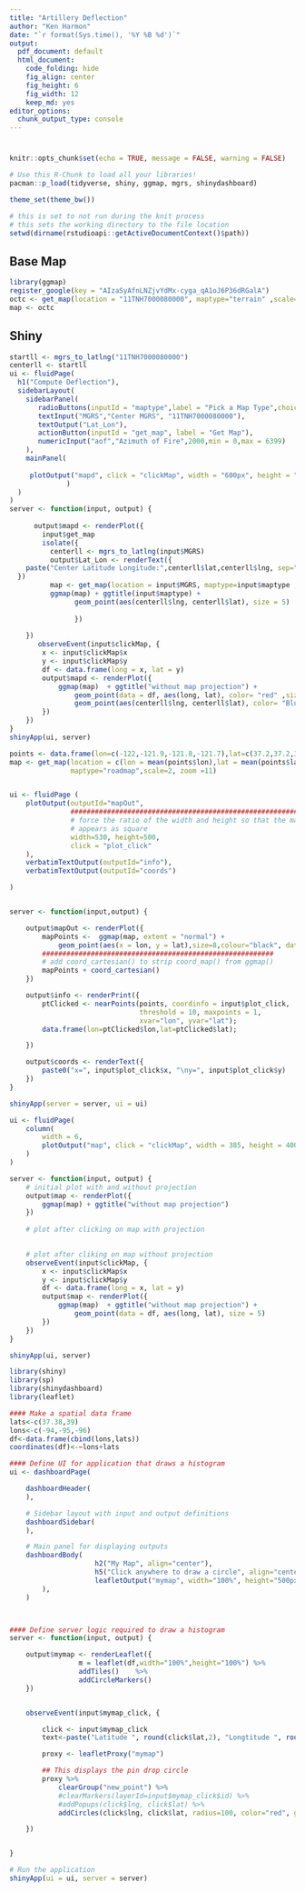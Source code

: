 ```yaml
---
title: "Artillery Deflection"
author: "Ken Harmon"
date: "`r format(Sys.time(), '%Y %B %d')`"
output:
  pdf_document: default
  html_document:
    code_folding: hide
    fig_align: center
    fig_height: 6
    fig_width: 12
    keep_md: yes
editor_options:
  chunk_output_type: console
---
```


# {.tabset .tabset-fade}

```r
knitr::opts_chunk$set(echo = TRUE, message = FALSE, warning = FALSE)
```

```r
# Use this R-Chunk to load all your libraries!
pacman::p_load(tidyverse, shiny, ggmap, mgrs, shinydashboard)

theme_set(theme_bw())
```

```r
# this is set to not run during the knit process
# this sets the working directory to the file location
setwd(dirname(rstudioapi::getActiveDocumentContext()$path))
```

## Base Map

```r
library(ggmap)
register_google(key = "AIzaSyAfnLNZjvYdMx-cyga_qA1oJ6P36dRGalA") 
octc <- get_map(location = "11TNH7000080000", maptype="terrain" ,scale=4, zoom =10)
map <- octc
```


## Shiny

```r
startll <- mgrs_to_latlng("11TNH7000080000")
centerll <- startll
ui <- fluidPage(
  h1("Compute Deflection"),
  sidebarLayout(
    sidebarPanel(
       radioButtons(inputId = "maptype",label = "Pick a Map Type",choices = c("terrain","satellite","roadmap","hybrid")),
       textInput("MGRS","Center MGRS", "11TNH7000080000"),
       textOutput("Lat_Lon"),
       actionButton(inputId = "get_map", label = "Get Map"),
       numericInput("aof","Azimuth of Fire",2000,min = 0,max = 6399)
    ),
    mainPanel(
     
     plotOutput("mapd", click = "clickMap", width = "600px", height = "600px")
              )
  )
)
server <- function(input, output) {
  
      output$mapd <- renderPlot({
        input$get_map
        isolate({
          centerll <- mgrs_to_latlng(input$MGRS)
          output$Lat_Lon <- renderText({ 
    paste("Center Latitude Longitude:",centerll$lat,centerll$lng, sep=" ")
  })
          map <- get_map(location = input$MGRS, maptype=input$maptype ,scale=4, zoom =10)
          ggmap(map) + ggtitle(input$maptype) +
                geom_point(aes(centerll$lng, centerll$lat), size = 5)
          
                })
        
    })
       observeEvent(input$clickMap, {
        x <- input$clickMap$x
        y <- input$clickMap$y
        df <- data.frame(long = x, lat = y)
        output$mapd <- renderPlot({
            ggmap(map)  + ggtitle("without map projection") +
                geom_point(data = df, aes(long, lat), color= "red" ,size = 5) +
                geom_point(aes(centerll$lng, centerll$lat), color= "Blue", size = 5)
        })
    })
}
shinyApp(ui, server)
```

```r
points <- data.frame(lon=c(-122,-121.9,-121.8,-121.7),lat=c(37.2,37.2,37.2,37.2))
map <- get_map(location = c(lon = mean(points$lon),lat = mean(points$lat)),
               maptype="roadmap",scale=2, zoom =11)


ui <- fluidPage (
    plotOutput(outputId="mapOut",
               ##########################################################
               # force the ratio of the width and height so that the map
               # appears as square
               width=530, height=500,  
               click = "plot_click"
    ),
    verbatimTextOutput(outputId="info"),
    verbatimTextOutput(outputId="coords")

)


server <- function(input,output) {

    output$mapOut <- renderPlot({
        mapPoints <-  ggmap(map, extent = "normal") + 
            geom_point(aes(x = lon, y = lat),size=8,colour="black", data=points)
        #########################################################
        # add coord_cartesian() to strip coord_map() from ggmap()
        mapPoints + coord_cartesian()
    })

    output$info <- renderPrint({
        ptClicked <- nearPoints(points, coordinfo = input$plot_click, 
                                threshold = 10, maxpoints = 1, 
                                xvar="lon", yvar="lat");
        data.frame(lon=ptClicked$lon,lat=ptClicked$lat);

    })

    output$coords <- renderText({
        paste0("x=", input$plot_click$x, "\ny=", input$plot_click$y)
    })
}

shinyApp(server = server, ui = ui)
```

```r
ui <- fluidPage(
    column(
        width = 6,
        plotOutput("map", click = "clickMap", width = 385, height = 400)
    )
)

server <- function(input, output) {
    # initial plot with and without projection
    output$map <- renderPlot({
        ggmap(map) + ggtitle("without map projection")
    })
    
    # plot after clicking on map with projection

    
    # plot after cliking on map without projection
    observeEvent(input$clickMap, {
        x <- input$clickMap$x
        y <- input$clickMap$y
        df <- data.frame(long = x, lat = y)
        output$map <- renderPlot({
            ggmap(map)  + ggtitle("without map projection") +
                geom_point(data = df, aes(long, lat), size = 5)
        })
    })
}

shinyApp(ui, server)
```

```r
library(shiny)
library(sp)
library(shinydashboard)
library(leaflet)

#### Make a spatial data frame 
lats<-c(37.38,39)
lons<-c(-94,-95,-96)
df<-data.frame(cbind(lons,lats))
coordinates(df)<-~lons+lats

#### Define UI for application that draws a histogram
ui <- dashboardPage(

    dashboardHeader(
    ),

    # Sidebar layout with input and output definitions 
    dashboardSidebar(
    ),

    # Main panel for displaying outputs 
    dashboardBody(
                     h2("My Map", align="center"),
                     h5("Click anywhere to draw a circle", align="center"),
                     leafletOutput("mymap", width="100%", height="500px")
        ),
    )



#### Define server logic required to draw a histogram
server <- function(input, output) {

    output$mymap <- renderLeaflet({
                 m = leaflet(df,width="100%",height="100%") %>% 
                 addTiles()    %>%
                 addCircleMarkers()
    })


    observeEvent(input$mymap_click, {

        click <- input$mymap_click
        text<-paste("Latitude ", round(click$lat,2), "Longtitude ", round(click$lng,2))

        proxy <- leafletProxy("mymap")

        ## This displays the pin drop circle
        proxy %>% 
            clearGroup("new_point") %>%
            #clearMarkers(layerId=input$mymap_click$id) %>%
            #addPopups(click$lng, click$lat) %>%
            addCircles(click$lng, click$lat, radius=100, color="red", group = "new_point")

    })


}

# Run the application 
shinyApp(ui = ui, server = server)
```

